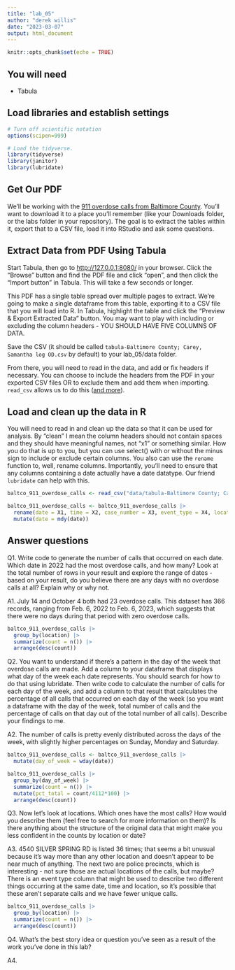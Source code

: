 ```yaml
---
title: "lab_05"
author: "derek willis"
date: "2023-03-07"
output: html_document
---
```


```r
knitr::opts_chunk$set(echo = TRUE)
```

## You will need

-   Tabula

## Load libraries and establish settings

```r
# Turn off scientific notation
options(scipen=999)

# Load the tidyverse.
library(tidyverse)
library(janitor)
library(lubridate)
```

## Get Our PDF

We'll be working with the [911 overdose calls from Baltimore County](https://drive.google.com/file/d/1qkYuojGF_6WKFr5aNQxmewDzcKyOiJFr/view?usp=share_link). You'll want to download it to a place you'll remember (like your Downloads folder, or the labs folder in your repository). The goal is to extract the tables within it, export that to a CSV file, load it into RStudio and ask some questions.

## Extract Data from PDF Using Tabula

Start Tabula, then go to <http://127.0.0.1:8080/> in your browser. Click the "Browse" button and find the PDF file and click "open", and then click the "Import button" in Tabula. This will take a few seconds or longer.

This PDF has a single table spread over multiple pages to extract. We're going to make a single dataframe from this table, exporting it to a CSV file that you will load into R. In Tabula, highlight the table and click the "Preview & Export Extracted Data" button. You may want to play with including or excluding the column headers - YOU SHOULD HAVE FIVE COLUMNS OF DATA.

Save the CSV (it should be called `tabula-Baltimore County; Carey, Samantha log OD.csv` by default) to your lab_05/data folder.

From there, you will need to read in the data, and add or fix headers if necessary. You can choose to include the headers from the PDF in your exported CSV files OR to exclude them and add them when importing. `read_csv` allows us to do this ([and more](https://readr.tidyverse.org/reference/read_delim.html)).

## Load and clean up the data in R

You will need to read in and clean up the data so that it can be used for analysis. By "clean" I mean the column headers should not contain spaces and they should have meaningful names, not "x1" or something similar. How you do that is up to you, but you can use select() with or without the minus sign to include or exclude certain columns. You also can use the `rename` function to, well, rename columns. Importantly, you'll need to ensure that any columns containing a date actually have a date datatype. Our friend `lubridate` can help with this.

```r
baltco_911_overdose_calls <- read_csv("data/tabula-Baltimore County; Carey, Samantha log OD.csv", col_names = FALSE)

baltco_911_overdose_calls <- baltco_911_overdose_calls |> 
  rename(date = X1, time = X2, case_number = X3, event_type = X4, location = X5) |> 
  mutate(date = mdy(date))
```

## Answer questions

Q1. Write code to generate the number of calls that occurred on each date. Which date in 2022 had the most overdose calls, and how many? Look at the total number of rows in your result and explore the range of dates - based on your result, do you believe there are any days with no overdose calls at all? Explain why or why not.

A1. July 14 and October 4 both had 23 overdose calls. This dataset has 366 records, ranging from Feb. 6, 2022 to Feb. 6, 2023, which suggests that there were no days during that period with zero overdose calls.

```r
baltco_911_overdose_calls |> 
  group_by(location) |> 
  summarize(count = n()) |> 
  arrange(desc(count))

```

Q2. You want to understand if there's a pattern in the day of the week that overdose calls are made. Add a column to your dataframe that displays what day of the week each date represents. You should search for how to do that using lubridate. Then write code to calculate the number of calls for each day of the week, and add a column to that result that calculates the percentage of all calls that occurred on each day of the week (so you want a dataframe with the day of the week, total number of calls and the percentage of calls on that day out of the total number of all calls). Describe your findings to me.

A2. The number of calls is pretty evenly distributed across the days of the week, with slightly higher percentages on Sunday, Monday and Saturday.

```r
baltco_911_overdose_calls <- baltco_911_overdose_calls |> 
  mutate(day_of_week = wday(date))

baltco_911_overdose_calls |> 
  group_by(day_of_week) |> 
  summarize(count = n()) |> 
  mutate(pct_total = count/4112*100) |> 
  arrange(desc(count))
```

Q3. Now let's look at locations. Which ones have the most calls? How would you describe them (feel free to search for more information on them)? Is there anything about the structure of the original data that might make you less confident in the counts by location or date?

A3. 4540 SILVER SPRING RD is listed 36 times; that seems a bit unusual because it's way more than any other location and doesn't appear to be near much of anything. The next two are police precincts, which is interesting - not sure those are actual locations of the calls, but maybe? There is an event type column that might be used to describe two different things occurring at the same date, time and location, so it's possible that these aren't separate calls and we have fewer unique calls.

```r
baltco_911_overdose_calls |> 
  group_by(location) |> 
  summarize(count = n()) |> 
  arrange(desc(count))
```

Q4. What's the best story idea or question you've seen as a result of the work you've done in this lab?

A4.
